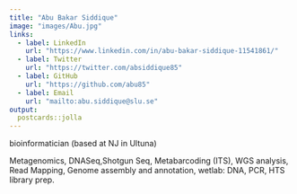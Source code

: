 ```yaml
---
title: "Abu Bakar Siddique"
image: "images/Abu.jpg"
links:
  - label: LinkedIn
    url: "https://www.linkedin.com/in/abu-bakar-siddique-11541861/"
  - label: Twitter
    url: "https://twitter.com/absiddique85"
  - label: GitHub
    url: "https://github.com/abu85"
  - label: Email
    url: "mailto:abu.siddique@slu.se"
output:
  postcards::jolla
---
```

 
bioinformatician (based at NJ in Ultuna)

Metagenomics, DNASeq,Shotgun Seq, Metabarcoding (ITS), WGS analysis, Read Mapping, Genome assembly and annotation, wetlab: DNA, PCR, HTS library prep.
